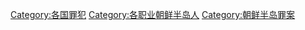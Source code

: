[[Category:各国罪犯|Category:各国罪犯]]
[[Category:各职业朝鲜半岛人|Category:各职业朝鲜半岛人]]
[[Category:朝鲜半岛罪案|Category:朝鲜半岛罪案]]